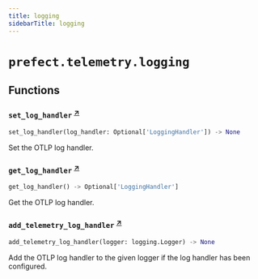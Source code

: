 ```yaml
---
title: logging
sidebarTitle: logging
---
```


# `prefect.telemetry.logging`

## Functions

### `set_log_handler` <sup><a href="https://github.com/PrefectHQ/prefect/blob/main/src/prefect/telemetry/logging.py#L12" target="_blank">↗</a></sup>

```python
set_log_handler(log_handler: Optional['LoggingHandler']) -> None
```


Set the OTLP log handler.


### `get_log_handler` <sup><a href="https://github.com/PrefectHQ/prefect/blob/main/src/prefect/telemetry/logging.py#L18" target="_blank">↗</a></sup>

```python
get_log_handler() -> Optional['LoggingHandler']
```


Get the OTLP log handler.


### `add_telemetry_log_handler` <sup><a href="https://github.com/PrefectHQ/prefect/blob/main/src/prefect/telemetry/logging.py#L24" target="_blank">↗</a></sup>

```python
add_telemetry_log_handler(logger: logging.Logger) -> None
```


Add the OTLP log handler to the given logger if the log handler has
been configured.

